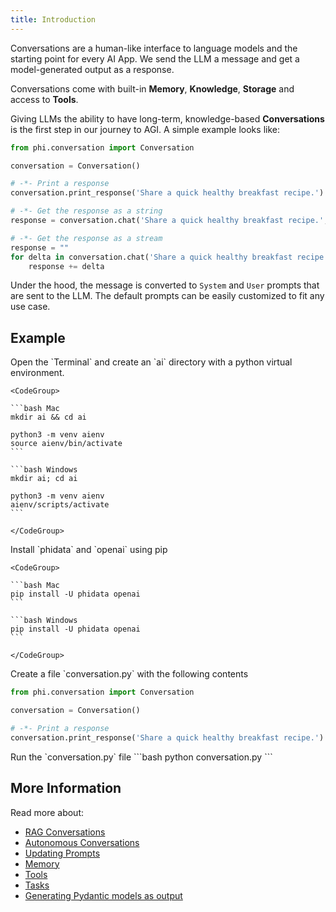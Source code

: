 ```yaml
---
title: Introduction
---
```


Conversations are a human-like interface to language models and the starting point for every AI App. We send the LLM a message and get a model-generated output as a response.

Conversations come with built-in **Memory**, **Knowledge**, **Storage** and access to **Tools**.

Giving LLMs the ability to have long-term, knowledge-based **Conversations** is the first step in our journey to AGI. A simple example looks like:

```python conversation.py
from phi.conversation import Conversation

conversation = Conversation()

# -*- Print a response
conversation.print_response('Share a quick healthy breakfast recipe.')

# -*- Get the response as a string
response = conversation.chat('Share a quick healthy breakfast recipe.', stream=False)

# -*- Get the response as a stream
response = ""
for delta in conversation.chat('Share a quick healthy breakfast recipe.'):
    response += delta
```

Under the hood, the message is converted to `System` and `User` prompts that are sent to the LLM. The default prompts can be easily customized to fit any use case.

## Example

<Steps>
  <Step title="Create a virtual environment">
    Open the `Terminal` and create an `ai` directory with a python virtual environment.

    <CodeGroup>

    ```bash Mac
    mkdir ai && cd ai

    python3 -m venv aienv
    source aienv/bin/activate
    ```

    ```bash Windows
    mkdir ai; cd ai

    python3 -m venv aienv
    aienv/scripts/activate
    ```

    </CodeGroup>

  </Step>
  <Step title="Install libraries">
    Install `phidata` and `openai` using pip

    <CodeGroup>

    ```bash Mac
    pip install -U phidata openai
    ```

    ```bash Windows
    pip install -U phidata openai
    ```

    </CodeGroup>

  </Step>
  <Step title="Create a conversation">
    Create a file `conversation.py` with the following contents

```python conversation.py
from phi.conversation import Conversation

conversation = Conversation()

# -*- Print a response
conversation.print_response('Share a quick healthy breakfast recipe.')
```

  </Step>
  <Step title="Run the conversation">
    Run the `conversation.py` file
```bash
python conversation.py
```
  </Step>
</Steps>

## More Information

Read more about:

- [RAG Conversations](/blocks/conversation/rag)
- [Autonomous Conversations](/blocks/conversation/auto)
- [Updating Prompts](/blocks/conversation/prompts)
- [Memory](/blocks/conversation/memory)
- [Tools](/blocks/conversation/tools)
- [Tasks](/blocks/conversation/tasks)
- [Generating Pydantic models as output](/blocks/conversation/pydantic-output)
